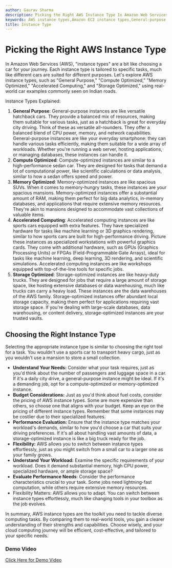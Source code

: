 ```yaml
---
author: Gaurav Sharma
description: Picking the Right AWS Instance Type In Amazon Web Services (AWS), \"instance types\" are a bit like choosing a car for your journey. Each in
keywords: AWS instance types,Amazon EC2 instance types,General-purpose instances,Compute-optimized instances,Memory-optimized instances,Accelerated computing instances,Storage-optimized instances,AWS instance selection,AWS instance comparison,Choosing the right EC2 instance,AWS cloud computing resources
title: Instance Type
---
```


# Picking the Right AWS Instance Type

In Amazon Web Services (AWS), \"instance types\" are a bit like choosing a car for your journey. Each instance type is tailored to specific tasks, much like different cars are suited for different purposes. Let\'s explore AWS instance types, such as \"General Purpose,\" \"Compute Optimized,\" \"Memory Optimized,\" \"Accelerated Computing,\" and \"Storage Optimized,\" using real-world car examples commonly seen on Indian roads.

Instance Types Explained:

1.  **General Purpose**: General-purpose instances are like versatile hatchback cars. They provide a balanced mix of resources, making them suitable for various tasks, just as a hatchback is great for everyday city driving. Think of these as versatile all-rounders. They offer a balanced blend of CPU power, memory, and network capabilities. General-purpose instances are like your everyday smartphone: they can handle various tasks efficiently, making them suitable for a wide array of workloads. Whether you\'re running a web server, hosting applications, or managing databases, these instances can handle it.
2.  **Compute Optimized**: Compute-optimized instances are similar to a high-performance sedan car. They are designed for tasks that demand a lot of computational power, like scientific calculations or data analysis, similar to how a sedan offers speed and power.
3.  **Memory Optimized**: Memory-optimized instances are like spacious SUVs. When it comes to memory-hungry tasks, these instances are your spacious mansions. Memory-optimized instances offer a substantial amount of RAM, making them perfect for big data analytics, in-memory databases, and applications that require extensive memory resources. They\'re akin to mansions designed to accommodate vast collections of valuable items.
4.  **Accelerated Computing**: Accelerated computing instances are like sports cars equipped with extra features. They have specialized hardware for tasks like machine learning or 3D graphics rendering, similar to how sports cars are built for high-performance driving. Picture these instances as specialized workstations with powerful graphics cards. They come with additional hardware, such as GPUs (Graphics Processing Units) or FPGAs (Field-Programmable Gate Arrays), ideal for tasks like machine learning, deep learning, 3D rendering, and scientific simulations. Accelerated computing instances are like workshops equipped with top-of-the-line tools for specific jobs.
5.  **Storage Optimized**: Storage-optimized instances are like heavy-duty trucks. They are designed for jobs that require a large amount of storage space, like hosting extensive databases or data warehousing, much like trucks can carry a heavy load. These instances are the data warehouses of the AWS family. Storage-optimized instances offer abundant local storage capacity, making them perfect for applications requiring vast storage space. If you\'re dealing with large-scale databases, data warehousing, or content delivery, storage-optimized instances are your trusted vaults.

## Choosing the Right Instance Type

Selecting the appropriate instance type is similar to choosing the right tool for a task. You wouldn\'t use a sports car to transport heavy cargo, just as you wouldn\'t use a mansion to store a small collection.

- **Understand Your Needs:** Consider what your task requires, just as you\'d think about the number of passengers and luggage space in a car. If it\'s a daily city drive, a general-purpose instance might be ideal. If it\'s a demanding job, opt for a compute-optimized or memory-optimized instance.
- **Budget Considerations:** Just as you\'d think about fuel costs, consider the pricing of AWS instance types. Some are more expensive than others, so choose one that aligns with your budget. Keep an eye on the pricing of different instance types. Remember that some instances may be costlier due to their specialized features.
- **Performance Evaluation:** Ensure that the instance type matches your workload\'s demands, similar to how you\'d choose a car that suits your driving preferences. If it\'s all about handling vast amounts of data, a storage-optimized instance is like a big truck ready for the job.
- **Flexibility:** AWS allows you to switch between instance types effortlessly, just as you might switch from a small car to a larger one as your family grows.
- **Understand Your Workload:** Examine the specific requirements of your workload. Does it demand substantial memory, high CPU power, specialized hardware, or ample storage space?
- **Evaluate Performance Needs**: Consider the performance characteristics crucial to your task. Some jobs need lightning-fast computation, while others require extensive memory resources.
- Flexibility Matters: AWS allows you to adapt. You can switch between instance types effortlessly, much like changing tools in your toolbox as the job evolves.

In summary, AWS instance types are the toolkit you need to tackle diverse computing tasks. By comparing them to real-world tools, you gain a clearer understanding of their strengths and capabilities. Choose wisely, and your cloud computing journey will be efficient, cost-effective, and tailored to your specific needs.

### Demo Video

[Click Here for Demo Video](https://www.youtube.com/watch?v=nA96hTiakb8)
